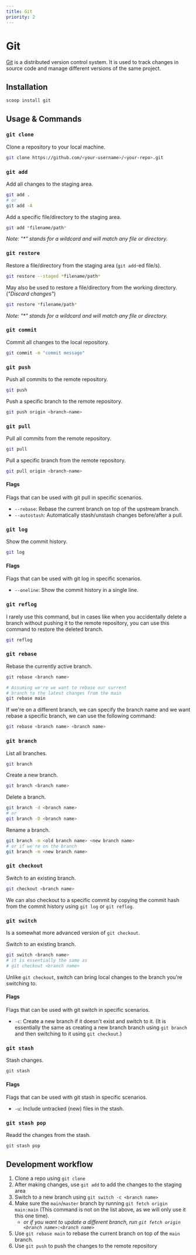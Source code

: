 ```yaml
---
title: Git
priority: 2
---
```


# Git

[Git](https://git-scm.com/) is a distributed version control system. It is used to track changes in source code and manage different versions of the same project.

## Installation

```sh
scoop install git
```

## Usage & Commands

### `git clone`

Clone a repository to your local machine.

```sh
git clone https://github.com/<your-username>/<your-repo>.git
```

### `git add`

Add all changes to the staging area.

```sh
git add .
# or
git add -A
```

Add a specific file/directory to the staging area.

```sh
git add *filename/path*
```

_Note: "\*" stands for a wildcard and will match any file or directory._

### `git restore`

Restore a file/directory from the staging area (`git add`-ed file/s).

```sh
git restore --staged *filename/path*
```

May also be used to restore a file/directory from the working directory. (_"Discard changes"_)

```sh
git restore *filename/path*
```

_Note: "\*" stands for a wildcard and will match any file or directory._

### `git commit`

Commit all changes to the local repository.

```sh
git commit -m "commit message"
```

### `git push`

Push all commits to the remote repository.

```sh
git push
```

Push a specific branch to the remote repository.

```sh
git push origin <branch-name>
```

### `git pull`

Pull all commits from the remote repository.

```sh
git pull
```

Pull a specific branch from the remote repository.

```sh
git pull origin <branch-name>
```

#### Flags

Flags that can be used with git pull in specific scenarios.

- `--rebase`: Rebase the current branch on top of the upstream branch.
- `--autostash`: Automatically stash/unstash changes before/after a pull.

### `git log`

Show the commit history.

```sh
git log
```

#### Flags

Flags that can be used with git log in specific scenarios.

- `--oneline`: Show the commit history in a single line.

### `git reflog`

I rarely use this command, but in cases like when you accidentally delete a
branch without pushing it to the remote repository, you can use this command
to restore the deleted branch.

```sh
git reflog
```

### `git rebase`

Rebase the currently active branch.

```sh
git rebase <branch name>
```

```sh
# Assuming we're we want to rebase our current
# branch to the latest changes from the main
git rebase main
```

If we're on a different branch, we can specify the branch name and we want
rebase a specific branch, we can use the following command:

```sh
git rebase <branch name> <branch name>
```

### `git branch`

List all branches.

```sh
git branch
```

Create a new branch.

```sh
git branch <branch name>
```

Delete a branch.

```sh
git branch -d <branch name>
# or
git branch -D <branch name>
```

Rename a branch.

```sh
git branch -m <old branch name> <new branch name>
# or if we're on the branch
git branch -m <new branch name>
```

### `git checkout`

Switch to an existing branch.

```sh
git checkout <branch name>
```

We can also checkout to a specific commit by copying the commit hash from
the commit history using `git log` or `git reflog`.

### `git switch`

Is a somewhat more advanced version of `git checkout`.

Switch to an existing branch.

```sh
git switch <branch name>
# it is essentially the same as
# git checkout <branch name>
```

Unlike `git checkout`, switch can bring local changes to the branch you're
switching to.

#### Flags

Flags that can be used with git switch in specific scenarios.

- `-c`: Create a new branch if it doesn't exist and switch to it. (It is essentially the same as creating a new branch branch using `git branch` and then switching to it using `git checkout`.)

### `git stash`

Stash changes.

```sh
git stash
```

#### Flags

Flags that can be used with git stash in specific scenarios.

- `-u`: Include untracked (new) files in the stash.

### `git stash pop`

Readd the changes from the stash.

```sh
git stash pop
```

## Development workflow

1. Clone a repo using `git clone`
2. After making changes, use `git add` to add the changes to the staging area
3. Switch to a new branch using `git switch -c <branch name>`
4. Make sure the `main`/`master` branch by running `git fetch origin main:main` (This command is not on the list above, as we will only use it this one time).
   - _or if you want to update a different branch, run `git fetch origin <branch name>:<branch name>`_
5. Use `git rebase main` to rebase the current branch on top of the `main` branch.
6. Use `git push` to push the changes to the remote repository
